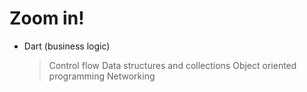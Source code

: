 # Zoom in!

- Dart (business logic)
  > Control flow
  > Data structures and collections
  > Object oriented programming
  > Networking
